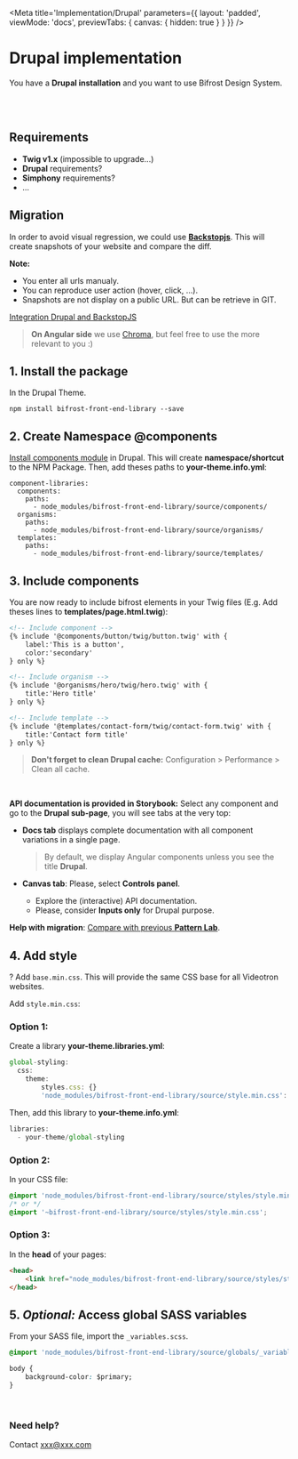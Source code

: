 
<Meta
    title='Implementation/Drupal'
    parameters={{ 
        layout: 'padded', 
        viewMode: 'docs',
        previewTabs: { canvas: { hidden: true } }
    }}
/>

# Drupal implementation
You have a **Drupal installation** and you want to use Bifrost Design System.

<br/><br/>

## Requirements
- **Twig v1.x** (impossible to upgrade...)
- **Drupal** requirements?
- **Simphony** requirements?
- ...

## Migration
In order to avoid visual regression, we could use **[Backstopjs](https://github.com/garris/BackstopJS)**. This will create snapshots of your website and compare the diff.

**Note:**
- You enter all urls manualy.
- You can reproduce user action (hover, click, ...).
- Snapshots are not display on a public URL. But can be retrieve in GIT.

[Integration Drupal and BackstopJS](https://medium.com/limoengroen/integrating-backstopjs-in-our-drupal-updates-workflow-part-1-683da08bb629)

> **On Angular side** we use [Chroma](https://www.chromatic.com/), but feel free to use the more relevant to you :)

## 1. Install the package
In the Drupal Theme.
```Shell
npm install bifrost-front-end-library --save
```

## 2. Create Namespace @components
[Install components module](https://www.drupal.org/project/components) in Drupal. This will create **namespace/shortcut** to the NPM Package.
Then, add theses paths to **your-theme.info.yml**:
```
component-libraries:
  components:
    paths:
      - node_modules/bifrost-front-end-library/source/components/
  organisms:
    paths:
      - node_modules/bifrost-front-end-library/source/organisms/
  templates:
    paths:
      - node_modules/bifrost-front-end-library/source/templates/
```

## 3. Include components
You are now ready to include bifrost elements in your Twig files (E.g. Add theses lines to **templates/page.html.twig**):
```html
<!-- Include component -->
{% include '@components/button/twig/button.twig' with { 
    label:'This is a button',
    color:'secondary'
} only %}

<!-- Include organism -->
{% include '@organisms/hero/twig/hero.twig' with { 
    title:'Hero title'
} only %}

<!-- Include template -->
{% include '@templates/contact-form/twig/contact-form.twig' with { 
    title:'Contact form title'
} only %}
```

> **Don't forget to clean Drupal cache:** Configuration > Performance > Clean all cache.

<br/>

**API documentation is provided in Storybook:**
Select any component and go to the **Drupal sub-page**, you will see tabs at the very top:
- **Docs tab** displays complete documentation with all component variations in a single page. 

    > By default, we display Angular components unless you see the title **Drupal**.

- **Canvas tab**: Please, select **Controls panel**.
    - Explore the (interactive) API documentation.
    - Please, consider **Inputs only** for Drupal purpose.

**Help with migration**: [Compare with previous **Pattern Lab**]().

## 4. Add style

? Add `base.min.css`. This will provide the same CSS base for all Videotron websites.

Add `style.min.css`:
<br/>

### Option 1:
Create a library **your-theme.libraries.yml**:
```js
global-styling:
  css:
    theme:
        styles.css: {}
        'node_modules/bifrost-front-end-library/source/style.min.css': {}
```

Then, add this library to **your-theme.info.yml**:
```js
libraries:
  - your-theme/global-styling
```

### Option 2:
In your CSS file:
```css
@import 'node_modules/bifrost-front-end-library/source/styles/style.min.css';
/* or */
@import '~bifrost-front-end-library/source/styles/style.min.css';
```

### Option 3:
In the **head** of your pages:
```html
<head>
    <link href="node_modules/bifrost-front-end-library/source/styles/style.min.css" rel='stylesheet'>
</head>
```

## 5. _Optional:_ Access global SASS variables
From your SASS file, import the `_variables.scss`.
```css
@import 'node_modules/bifrost-front-end-library/source/globals/_variables.scss'

body {
    background-color: $primary;
}
```

<br/>

### Need help?
Contact xxx@xxx.com